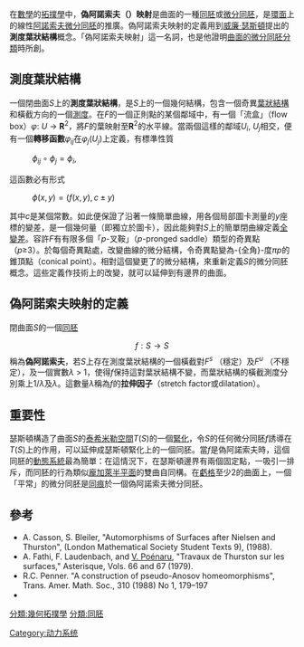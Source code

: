 在[[數學|數學]]的[[拓撲學|拓撲學]]中，'''偽阿諾索夫（{{lang|ru|Аносов}}）映射'''是曲面的一種[[同胚|同胚]]或[[微分同胚|微分同胚]]，是[[環面|環面]]上的線性[[阿諾索夫微分同胚|阿諾索夫微分同胚]]的推廣。偽阿諾索夫映射的定義用到[[威廉·瑟斯頓|威廉·瑟斯頓]]提出的'''測度葉狀結構'''概念。「偽阿諾索夫映射」這一名詞，也是他證明[[尼爾森－瑟斯頓定理|曲面的微分同胚分類]]時所創。

==測度葉狀結構==
一個閉曲面''S''上的'''測度葉狀結構'''，是''S''上的一個幾何結構，包含一個奇異[[葉狀結構|葉狀結構]]和橫截方向的一個[[測度|測度]]。在''F''的一個正則點的某個鄰域中，有一個「流盒」（flow box）''φ'': ''U'' → '''R'''<sup>2</sup>，將''F''的葉映射至'''R'''<sup>2</sup>的水平線。當兩個這樣的鄰域''U''<sub>''i''</sub>, ''U''<sub>''j''</sub>相交，便有一個'''轉移函數'''''φ''<sub>''ij''</sub>在''φ''<sub>''j''</sub>(''U''<sub>''j''</sub>)上定義，有標準性質
: <math> \phi_{ij}\circ\phi_j=\phi_i,</math>
這函數必有形式
: <math> \phi(x,y)=(f(x,y),c\pm y)</math>
其中''c''是某個常數。如此便保證了沿著一條簡單曲線，用各個局部圖卡測量的''y''座標的變差，是一個幾何量（即獨立於圖卡），因此能夠對''S''上的簡單閉曲線定義[[總變差|全變差]]。容許''F''有有限多個「''p''-叉鞍」（''p''-pronged saddle）類型的奇異點（''p''≥3）。於每個奇異點處，改變曲線的微分結構，令奇異點變為-{全角}-度''πp''的錐頂點（conical point）。相對這個變更了的微分結構，來重新定義''S''的微分同胚概念。這些定義作技術上的改變，就可以延伸到有邊界的曲面。

==偽阿諾索夫映射的定義==
閉曲面''S''的一個[[同胚|同胚]]
:<math>f: S \to S </math>
稱為'''偽阿諾索夫'''，若''S''上存在測度葉狀結構的一個橫截對''F''<sup>''s''</sup> （穩定）及''F''<sup>''u''</sup> （不穩定），及一個實數''λ'' > 1，使得''f''保持這對葉狀結構不變，而葉狀結構的橫截測度分別乘上1/''λ''及''λ''。這數量''λ''稱為''f''的'''拉伸因子'''（stretch factor或dilatation）。

== 重要性 ==
瑟斯頓構造了曲面''S''的[[泰希米勒空間|泰希米勒空間]]''T''(''S'')的一個[[緊化|緊化]]，令''S''的任何微分同胚''f''誘導在''T''(''S'')上的作用，可以延伸成瑟斯頓緊化上的一個同胚。當''f''是偽阿諾索夫時，這個同胚的[[動態系統|動態系統]]最為簡單：在這情況下，在瑟斯頓邊界有兩個固定點，一吸引一排斥，而同胚的行為類似[[龐加萊半平面|龐加萊半平面]]的雙曲自同構。在[[虧格|虧格]]至少2的曲面上，一個「平常」的微分同胚是[[同痕|同痕]]於一個偽阿諾索夫微分同胚。

==參考==
*A. Casson, S. Bleiler, "Automorphisms of Surfaces after Nielsen and Thurston", (London Mathematical Society Student Texts 9), (1988).
*A. Fathi, F. Laudenbach, and [[Valentin_Poénaru|V. Poénaru]], "Travaux de Thurston sur les surfaces," Asterisque, Vols. 66 and 67 (1979).
*R.C. Penner. "A construction of pseudo-Anosov homeomorphisms", Trans. Amer. Math. Soc., 310 (1988) No 1, 179–197
*{{Citation | last1=Thurston | first1=William P. | author1-link=William Thurston | title=On the geometry and dynamics of diffeomorphisms of surfaces | doi=10.1090/S0273-0979-1988-15685-6 | mr=956596 | year=1988 | journal=American Mathematical Society. Bulletin. New Series | issn=0002-9904 | volume=19 | issue=2 | pages=417–431}}

{{DEFAULTSORT:W偽阿諾索夫映射}}
[[Category:动力系统|Category:动力系统]]
[[分類:幾何拓撲學|分類:幾何拓撲學]]
[[分類:同胚|分類:同胚]]